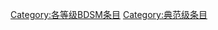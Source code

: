 {{catmore1|[[Wikipedia:BDSM专题|Wikipedia:BDSM专题]]}}
{{Articles by Quality| topic=BDSM|project=BDSM|format=toc}}
{{emptycat}}
[[Category:各等级BDSM条目|Category:各等级BDSM条目]]
[[Category:典范级条目|Category:典范级条目]]